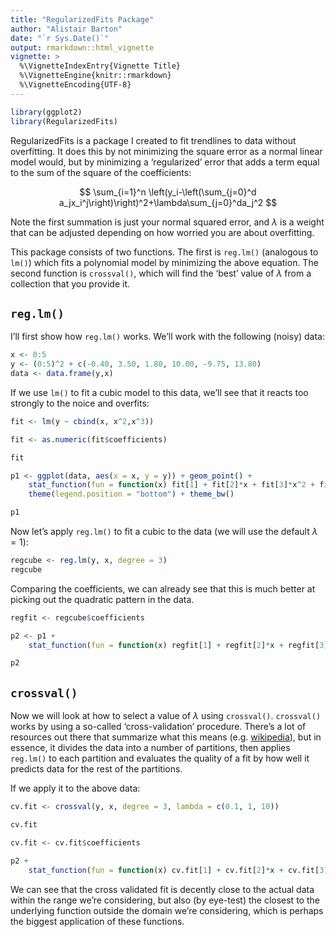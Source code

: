 ```yaml
---
title: "RegularizedFits Package"
author: "Alistair Barton"
date: "`r Sys.Date()`"
output: rmarkdown::html_vignette
vignette: >
  %\VignetteIndexEntry{Vignette Title}
  %\VignetteEngine{knitr::rmarkdown}
  %\VignetteEncoding{UTF-8}
---
```


```r
library(ggplot2)
library(RegularizedFits)
```

RegularizedFits is a package I created to fit trendlines to data without overfitting. It does this by not minimizing the square error as a normal linear model would, but by minimizing a 'regularized' error that adds a term equal to the sum of the square of the coefficients:

$$
\sum_{i=1}^n \left(y_i-\left(\sum_{j=0}^d a_jx_i^j\right)\right)^2+\lambda\sum_{j=0}^da_j^2
$$

Note the first summation is just your normal squared error, and $\lambda$ is a weight that can be adjusted depending on how worried you are about overfitting.

This package consists of two functions. The first is `reg.lm()` (analogous to `lm()`) which fits a polynomial model by minimizing the above equation. The second function is `crossval()`, which will find the 'best' value of $\lambda$ from a collection that you provide it.

## `reg.lm()`

I'll first show how `reg.lm()` works. We'll work with the following (noisy) data:

```r
x <- 0:5
y <- (0:5)^2 + c(-0.40, 3.50, 1.80, 10.00, -9.75, 13.80)
data <- data.frame(y,x) 
```

If we use `lm()` to fit a cubic model to this data, we'll see that it reacts too strongly to the noice and overfits:

```r
fit <- lm(y ~ cbind(x, x^2,x^3))

fit <- as.numeric(fit$coefficients)

fit

p1 <- ggplot(data, aes(x = x, y = y)) + geom_point() + 
	stat_function(fun = function(x) fit[1] + fit[2]*x + fit[3]*x^2 + fit[4]*x^3, aes(color = 'unregularized')) + stat_function(fun = function(x) x^2, color = 'grey') +
	theme(legend.position = "bottom") + theme_bw()

p1
```

Now let's apply `reg.lm()` to fit a cubic to the data (we will use the default $\lambda=1$):

```r
regcube <- reg.lm(y, x, degree = 3)
regcube
```

Comparing the coefficients, we can already see that this is much better at picking out the quadratic pattern in the data.

```r
regfit <- regcube$coefficients

p2 <- p1 + 
	stat_function(fun = function(x) regfit[1] + regfit[2]*x + regfit[3]*x^2 + regfit[4]*x^3, aes(color = 'regularized'))

p2
```

## `crossval()`

Now we will look at how to select a value of $\lambda$ using `crossval()`. `crossval()` works by using a so-called 'cross-validation' procedure. There's a lot of resources out there that summarize what this means (e.g. [wikipedia](https://en.wikipedia.org/wiki/Cross-validation_(statistics)#k-fold_cross-validation)), but in essence, it divides the data into a number of partitions, then applies `reg.lm()` to each partition and evaluates the quality of a fit by how well it predicts data for the rest of the partitions.

If we apply it to the above data:

```r
cv.fit <- crossval(y, x, degree = 3, lambda = c(0.1, 1, 10))

cv.fit

cv.fit <- cv.fit$coefficients
```


```r
p2 + 
	stat_function(fun = function(x) cv.fit[1] + cv.fit[2]*x + cv.fit[3]*x^2 + cv.fit[4]*x^3, aes(color = 'cross validated'))
```

We can see that the cross validated fit is decently close to the actual data within the range we're considering, but also (by eye-test) the closest to the underlying function outside the domain we're considering, which is perhaps the biggest application of these functions.

